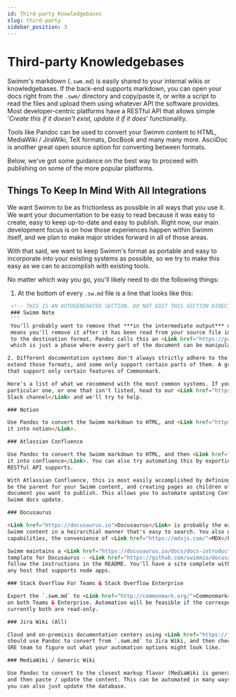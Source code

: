 ```yaml
---
id: Third-party Knowledgebases
slug: third-party
sidebar_position: 3
---
```


# Third-party Knowledgebases

Swimm's markdown (`.swm.md`) is easily shared to your internal wikis or knowledgebases. If the
back-end supports markdown, you can open your docs right from the `.swm/` directory
and copy/paste it, or write a script to read the files and upload them using 
whatever API the software provides. Most developer-centric platforms have a RESTful
API that allows simple '*Create this if it doesn't exist, update it if it does*' 
functionality.

Tools like <Link href="https://pandoc.org/">Pandoc</Link> can be used to convert your Swimm
content to HTML, MediaWiki / JiraWiki, TeX formats, DocBook and many many more. <Link href="https://asciidoc-py.github.io/">AsciiDoc</Link> 
is another great open source option for converting between formats. 

Below, we've got some guidance on the best way to proceed with publishing on some of the
more popular platforms.

## Things To Keep In Mind With All Integrations

We want Swimm to be as frictionless as possible in all ways that you use it. We want your
documentation to be easy to read because it was easy to create, easy to keep up-to-date and
easy to publish. Right now, our main development focus is on how those experiences happen
within Swimm itself, and we plan to make major strides forward in all of those areas.

With that said, we want to keep Swimm's format as portable and easy to incorporate into your
existing systems as possible, so we try to make this easy as we can to accomplish with 
existing tools. 

No matter which way you go, you'll likely need to do the following things:

 1. At the bottom of every `.sw.md` file is a line that looks like this:
   ```HTML
    <!-- THIS IS AN AUTOGENERATED SECTION. DO NOT EDIT THIS SECTION DIRECTLY -->
    ### Swimm Note
    ```
    You'll probably want to remove that ***in the intermediate output*** of your tool, like Pandoc. This
    means you'll remove it after it has been read from your source file in `.swm/`, but before it's written
    to the destination format. Pandoc calls this an <Link href="https://pandoc.org/filters.html">Abstract Syntax Tree</Link>,
    which is just a phase where every part of the document can be manipulated before it's written.

2. Different documentation systems don't always strictly adhere to the formats that they support, some
extend those formats, and some only support certain parts of them. A great example is many tools
that support only certain features of Commonmark.

Here's a list of what we recommend with the most common systems. If you have a question about a
particular one, or one that isn't listed, head to our <Link href="https://swimm.live/slack">community 
Slack channel</Link> and we'll try to help. 

### Notion

Use Pandoc to convert the Swimm markdown to HTML, and <Link href="https://www.notion.so/Import-data-into-Notion-18c37b470e8941789548b68049af750b">import 
it into notion</Link>. 

### Atlassian Confluence 

Use Pandoc to convert the Swimm markdown to HTML, and then <Link href="https://community.atlassian.com/t5/Confluence-questions/Import-HTML-files-into-confluence/qaq-p/804375">import
it into confluence</Link>. You can also try automating this by exporting to other formats that their
RESTful API supports.

With Atlassian Confluence, this is most easily accomplished by defining a page ID that will
be the parent for your Swimm content, and creating pages as children of that page for each
document you want to publish. This allows you to automate updating Confluence when your
Swimm docs update.

### Docusaurus

<Link href="https://docusaurus.io">Docusaurus</Link> is probably the easiest way to publish your 
Swimm content in a heirarchial manner that's easy to search. You also gain extensive styling 
capabilities, the convenience of <Link href="https://mdxjs.com/">MDX</Link>, and quite a bit more.

Swimm maintains a <Link href="https://docusaurus.io/docs/docs-introduction#docs-only-mode">docs only mode</Link>
template for Docusaurus - <Link href="https://github.com/swimmio/docusaurus-template">just fork this repo</Link> and
follow the instructions in the README. You'll have a site complete with offline search that you can deploy to
any host that supports node apps.

### Stack Overflow For Teams & Stack Overflow Enterprise

Export the `.swm.md` to <Link href="http://commonmark.org/">Commonmark</Link> with pandoc, and you can use it 
on both Teams & Enterprise. Automation will be feasible if the corresponding APIs allow read/write access, 
currently both are read-only. 

### Jira Wiki (All)

Cloud and on-premisis documentation centers using <Link href="https://jira.atlassian.com/secure/WikiRendererHelpAction.jspa?section=all">Jira Wiki Formatting</Link>
should use Pandoc to convert from `.swm.md` to Jira Wiki, and then check with your IT / DevOps /
SRE team to figure out what your automation options might look like. 

### MediaWiki / Generic Wiki

Use Pandoc to convert to the closest markup flavor (MediaWiki is generally good for most of them),
and then paste / update the content. This can be automated in many ways; while MediaWiki has a <Link href="https://www.mediawiki.org/wiki/API:REST_API">very easy RESTful API</Link>;
you can also just update the database. 